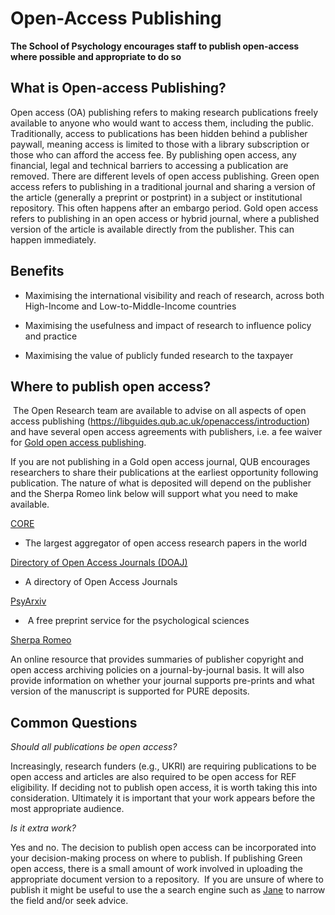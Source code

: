 # Open-Access Publishing 

**The School of Psychology encourages staff to publish open-access where possible and appropriate to do so** 

## What is Open-access Publishing?  

Open access (OA) publishing refers to making research publications freely available to anyone who would want to access them, including the public. Traditionally, access to publications has been hidden behind a publisher paywall, meaning access is limited to those with a library subscription or those who can afford the access fee. By publishing open access, any financial, legal and technical barriers to accessing a publication are removed. There are different levels of open access publishing. Green open access refers to publishing in a traditional journal and sharing a version of the article (generally a preprint or postprint) in a subject or institutional repository. This often happens after an embargo period. Gold open access refers to publishing in an open access or hybrid journal, where a published version of the article is available directly from the publisher. This can happen immediately. 

## Benefits 

-   Maximising the international visibility and reach of research, across both High-Income and Low-to-Middle-Income countries    

-   Maximising the usefulness and impact of research to influence policy and practice   

-   Maximising the value of publicly funded research to the taxpayer 

## Where to publish open access? 

 The Open Research team are available to advise on all aspects of open access publishing (<https://libguides.qub.ac.uk/openaccess/introduction>) and have several open access agreements with publishers, i.e. a fee waiver for [Gold open access publishing](https://libguides.qub.ac.uk/openaccess/Gold).  

If you are not publishing in a Gold open access journal, QUB encourages researchers to share their publications at the earliest opportunity following publication. The nature of what is deposited will depend on the publisher and the Sherpa Romeo link below will support what you need to make available.  

[CORE](https://core.ac.uk/) 

-   The largest aggregator of open access research papers in the world 

[Directory of Open Access Journals (DOAJ)](https://www.doaj.org/) 

-   A directory of Open Access Journals  

[PsyArxiv](https://psyarxiv.com/) 

-    A free preprint service for the psychological sciences 

[Sherpa Romeo](https://v2.sherpa.ac.uk/romeo/) 

An online resource that provides summaries of publisher copyright and open access archiving policies on a journal-by-journal basis. It will also provide information on whether your journal supports pre-prints and what version of the manuscript is supported for PURE deposits. 

## Common Questions 

*Should all publications be open access?* 

Increasingly, research funders (e.g., UKRI) are requiring publications to be open access and articles are also required to be open access for REF eligibility. If deciding not to publish open access, it is worth taking this into consideration. Ultimately it is important that your work appears before the most appropriate audience. 

*Is it extra work?* 

Yes and no. The decision to publish open access can be incorporated into your decision-making process on where to publish. If publishing Green open access, there is a small amount of work involved in uploading the appropriate document version to a repository.  If you are unsure of where to publish it might be useful to use the a search engine such as [Jane](https://jane.biosemantics.org/) to narrow the field and/or seek advice. 
